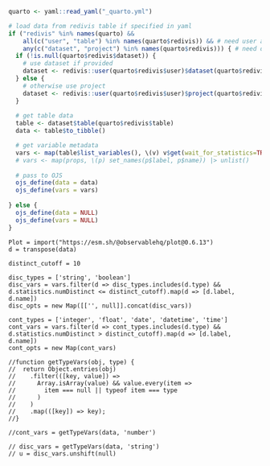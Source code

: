 ```r
quarto <- yaml::read_yaml("_quarto.yml")

# load data from redivis table if specified in yaml
if ("redivis" %in% names(quarto) &&
    all(c("user", "table") %in% names(quarto$redivis)) && # need user and table
    any(c("dataset", "project") %in% names(quarto$redivis))) { # need dataset or project
  if (!is.null(quarto$redivis$dataset)) {
    # use dataset if provided
    dataset <- redivis::user(quarto$redivis$user)$dataset(quarto$redivis$dataset)
  } else {
    # otherwise use project
    dataset <- redivis::user(quarto$redivis$user)$project(quarto$redivis$project)
  }
  
  # get table data
  table <- dataset$table(quarto$redivis$table)
  data <- table$to_tibble()

  # get variable metadata
  vars <- map(table$list_variables(), \(v) v$get(wait_for_statistics=TRUE)$properties)
  # vars <- map(props, \(p) set_names(p$label, p$name)) |> unlist()
  
  # pass to OJS
  ojs_define(data = data)
  ojs_define(vars = vars)
  
} else {
  ojs_define(data = NULL)
  ojs_define(vars = NULL)
}
```

```ojs
Plot = import("https://esm.sh/@observablehq/plot@0.6.13")
d = transpose(data)

distinct_cutoff = 10

disc_types = ['string', 'boolean']
disc_vars = vars.filter(d => disc_types.includes(d.type) && d.statistics.numDistinct <= distinct_cutoff).map(d => [d.label, d.name])
disc_opts = new Map([['', null]].concat(disc_vars))

cont_types = ['integer', 'float', 'date', 'datetime', 'time']
cont_vars = vars.filter(d => cont_types.includes(d.type) && d.statistics.numDistinct > distinct_cutoff).map(d => [d.label, d.name])
cont_opts = new Map(cont_vars)

//function getTypeVars(obj, type) {
//  return Object.entries(obj)
//    .filter(([key, value]) => 
//      Array.isArray(value) && value.every(item => 
//        item === null || typeof item === type
//      )
//    )
//    .map(([key]) => key);
//}

//cont_vars = getTypeVars(data, 'number')

// disc_vars = getTypeVars(data, 'string')
// u = disc_vars.unshift(null)
```
